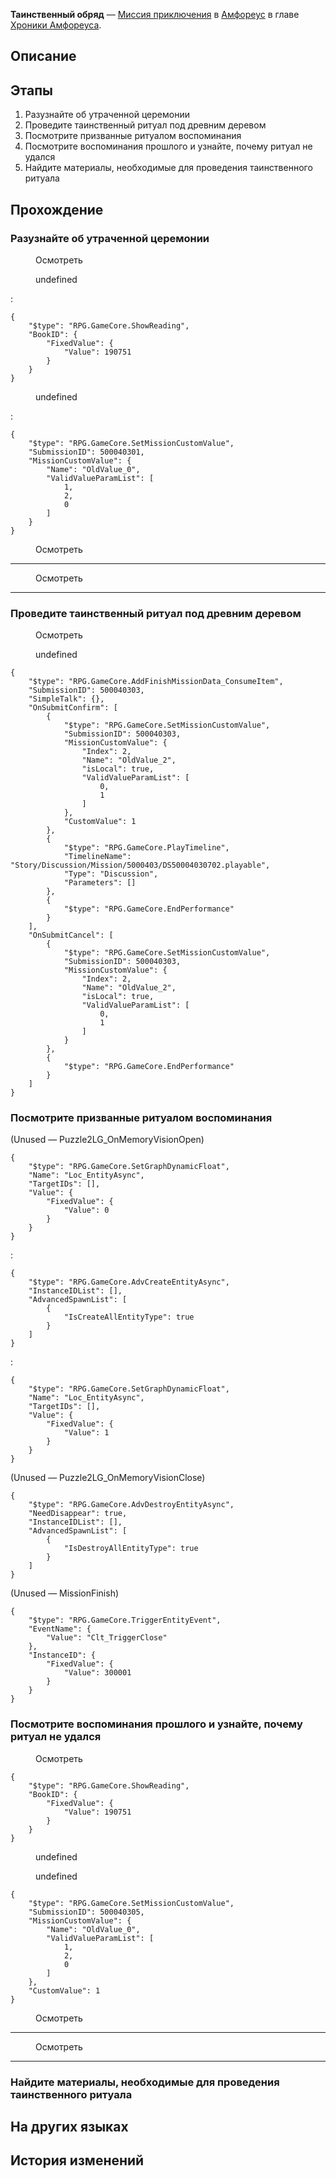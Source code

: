 {{Дополнить|Диалоги.}}
{{Миссия Инфобокс
|id              = 5000403
|Название        = 
|Изображение     = Миссия Таинственный обряд.png
|Тип             = Миссия приключения
|События         = 
|Глава           = Хроники Амфореуса
|Условия         = Завершена [[Миссия Освоения]] ''[[О серебряная колесница, мчись на тёмные земли]]''
|Персонажи       = Первопроходец
|СтартЛокация    = [[Амфореус]] — [[Вечный священный город Охема]]
|Мир             = Амфореус
|Предыдущая      = 
|Следующая       = 
|Награды         = Звёздный нефрит*10; Утраченные золотые частицы*2; Golden Honeycake*1; Dried Sagelore Fruit*1; Кредиты*5 000
}}
'''Таинственный обряд''' — [[Миссия приключения]] в [[Амфореус]] в главе [[Хроники Амфореуса]].

==Описание==
{{Описание|<!--официальное описание из Перекрёстка судеб-->}}

==Этапы==
# Разузнайте об утраченной церемонии
# Проведите таинственный ритуал под древним деревом
# Посмотрите призванные ритуалом воспоминания
# Посмотрите воспоминания прошлого и узнайте, почему ритуал не удался
# Найдите материалы, необходимые для проведения таинственного ритуала

==Прохождение==
{{Дополнить}}

===Разузнайте об утраченной церемонии===
{{Описание миссии|локация=Вечный священный город Охема|Дары титанов повсюду, и Охема не исключение. Исследуйте тайны прошлого и восстановите таинственный ритуал.}}
{{Диалог Начало}}

:{{Диалог|?}} Осмотреть
<!--Unknown TalkSentence: 500043001-->
<!--Unknown TalkSentence: 500043002-->
<!--Unknown TalkSentence: 500043003-->
:{{Диалог|Arrow}} undefined
:<!--Unknown TalkSentence: 500043006-->
::{{tx}}
:<pre>{
	"$type": "RPG.GameCore.ShowReading",
	"BookID": {
		"FixedValue": {
			"Value": 190751
		}
	}
}</pre>
:<!--Unknown TalkSentence: 500043001-->
:<!--Unknown TalkSentence: 500043002-->
:<!--Unknown TalkSentence: 500043003-->
:<!--Unknown TalkSentence: 500043004-->
:<!--Unknown TalkSentence: 500043005-->
:<!--Unknown TalkSentence: 500043006-->
:<!--Unknown TalkSentence: 500043007-->
:<!--Unknown TalkSentence: 500043008-->
:<!--Unknown TalkSentence: 500043009-->
:<!--Unknown TalkSentence: 500043010-->
:{{Диалог|Exit}} undefined
:<pre>{
	"$type": "RPG.GameCore.SetMissionCustomValue",
	"SubmissionID": 500040301,
	"MissionCustomValue": {
		"Name": "OldValue_0",
		"ValidValueParamList": [
			1,
			2,
			0
		]
	}
}</pre>

:{{Диалог|Loupe}} Осмотреть
----
<!--Unknown TalkSentence: 500043201-->
<!--Unknown TalkSentence: 500043202-->

:{{Диалог|Loupe}} Осмотреть
----
<!--Unknown TalkSentence: 500043301-->
<!--Unknown TalkSentence: 500043302-->
{{Диалог Конец}}

===Проведите таинственный ритуал под древним деревом===
{{Описание миссии|локация=Вечный священный город Охема|В Охеме вам случайно достался древний свиток, в котором описан таинственный ритуал. Интересно, что получится, если собрать все материалы и совершить призыв в указанном месте, следуя записанным в свитке инструкциям?}}
{{Диалог Начало}}

:{{Диалог|Loupe}} Осмотреть
<!--Unknown TalkSentence: 500043601-->
<!--Unknown TalkSentence: 500043602-->
:{{Диалог|Arrow}} undefined
<pre>{
	"$type": "RPG.GameCore.AddFinishMissionData_ConsumeItem",
	"SubmissionID": 500040303,
	"SimpleTalk": {},
	"OnSubmitConfirm": [
		{
			"$type": "RPG.GameCore.SetMissionCustomValue",
			"SubmissionID": 500040303,
			"MissionCustomValue": {
				"Index": 2,
				"Name": "OldValue_2",
				"isLocal": true,
				"ValidValueParamList": [
					0,
					1
				]
			},
			"CustomValue": 1
		},
		{
			"$type": "RPG.GameCore.PlayTimeline",
			"TimelineName": "Story/Discussion/Mission/5000403/DS50004030702.playable",
			"Type": "Discussion",
			"Parameters": []
		},
		{
			"$type": "RPG.GameCore.EndPerformance"
		}
	],
	"OnSubmitCancel": [
		{
			"$type": "RPG.GameCore.SetMissionCustomValue",
			"SubmissionID": 500040303,
			"MissionCustomValue": {
				"Index": 2,
				"Name": "OldValue_2",
				"isLocal": true,
				"ValidValueParamList": [
					0,
					1
				]
			}
		},
		{
			"$type": "RPG.GameCore.EndPerformance"
		}
	]
}</pre>
{{Диалог Конец}}

===Посмотрите призванные ритуалом воспоминания===
{{Диалог Начало}}

;(Unused &mdash; Puzzle2LG_OnMemoryVisionOpen)
<pre>{
	"$type": "RPG.GameCore.SetGraphDynamicFloat",
	"Name": "Loc_EntityAsync",
	"TargetIDs": [],
	"Value": {
		"FixedValue": {
			"Value": 0
		}
	}
}</pre>
:<pre>{
	"$type": "RPG.GameCore.AdvCreateEntityAsync",
	"InstanceIDList": [],
	"AdvancedSpawnList": [
		{
			"IsCreateAllEntityType": true
		}
	]
}</pre>
:<pre>{
	"$type": "RPG.GameCore.SetGraphDynamicFloat",
	"Name": "Loc_EntityAsync",
	"TargetIDs": [],
	"Value": {
		"FixedValue": {
			"Value": 1
		}
	}
}</pre>

;(Unused &mdash; Puzzle2LG_OnMemoryVisionClose)
<pre>{
	"$type": "RPG.GameCore.AdvDestroyEntityAsync",
	"NeedDisappear": true,
	"InstanceIDList": [],
	"AdvancedSpawnList": [
		{
			"IsDestroyAllEntityType": true
		}
	]
}</pre>

;(Unused &mdash; MissionFinish)
<pre>{
	"$type": "RPG.GameCore.TriggerEntityEvent",
	"EventName": {
		"Value": "Clt_TriggerClose"
	},
	"InstanceID": {
		"FixedValue": {
			"Value": 300001
		}
	}
}</pre>
{{Диалог Конец}}

===Посмотрите воспоминания прошлого и узнайте, почему ритуал не удался===
{{Диалог Начало}}

:{{Диалог|?}} Осмотреть
:{{tx}}
<pre>{
	"$type": "RPG.GameCore.ShowReading",
	"BookID": {
		"FixedValue": {
			"Value": 190751
		}
	}
}</pre>
<!--Unknown TalkSentence: 500043101-->
<!--Unknown TalkSentence: 500043102-->
<!--Unknown TalkSentence: 500043103-->
<!--Unknown TalkSentence: 500043104-->
:{{Диалог|Arrow}} undefined
:<!--Unknown TalkSentence: 500043106-->
::{{tx}}
:{{Диалог|Exit}} undefined
:<!--Unknown TalkSentence: 500043111-->
::{{tx}}
<pre>{
	"$type": "RPG.GameCore.SetMissionCustomValue",
	"SubmissionID": 500040305,
	"MissionCustomValue": {
		"Name": "OldValue_0",
		"ValidValueParamList": [
			1,
			2,
			0
		]
	},
	"CustomValue": 1
}</pre>

:{{Диалог|Loupe}} Осмотреть
----
<!--Unknown TalkSentence: 500043201-->
<!--Unknown TalkSentence: 500043202-->

:{{Диалог|Loupe}} Осмотреть
----
<!--Unknown TalkSentence: 500043301-->
<!--Unknown TalkSentence: 500043302-->
{{Диалог Конец}}

===Найдите материалы, необходимые для проведения таинственного ритуала===
{{Диалог Начало}}

{{Диалог Конец}}

==На других языках==
{{На других языках
|en   = Secret Ceremony
|zhs  = 神秘仪式
|zht  = 神秘儀式
|ja   = 神秘的な儀式
|ko   = 신비로운 의식
|es   = Ritual misterioso
|fr   = Cérémonie secrète
|ru   = Таинственный обряд
|th   = พิธีกรรมลึกลับ
|vi   = Nghi Thức Thần Bí
|de   = Geheime Zeremonie
|id   = Ritual Misterius
|pt   = Cerimônia Secreta
}}

==История изменений==
{{История изменений|3.0}}
